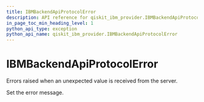 ```yaml
---
title: IBMBackendApiProtocolError
description: API reference for qiskit_ibm_provider.IBMBackendApiProtocolError
in_page_toc_min_heading_level: 1
python_api_type: exception
python_api_name: qiskit_ibm_provider.IBMBackendApiProtocolError
---
```


# IBMBackendApiProtocolError

<Class id="qiskit_ibm_provider.IBMBackendApiProtocolError" github="https://github.com/Qiskit/qiskit-ibm-provider/tree/stable/0.10/qiskit_ibm_provider/exceptions.py#L84-L87" signature="IBMBackendApiProtocolError(*message)">
  Errors raised when an unexpected value is received from the server.

  Set the error message.
</Class>

